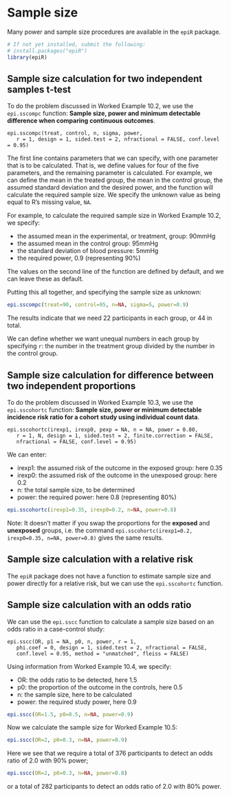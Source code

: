 # Sample size

Many power and sample size procedures are available in the `epiR` package.

```r
# If not yet installed, submit the following:
# install.packages("epiR")
library(epiR)
```

## Sample size calculation for two independent samples t-test
To do the problem discussed in Worked Example 10.2, we use the `epi.sscompc` function: **Sample size, power and minimum detectable difference when comparing continuous outcomes**.

```
epi.sscompc(treat, control, n, sigma, power, 
   r = 1, design = 1, sided.test = 2, nfractional = FALSE, conf.level = 0.95)
```

The first line contains parameters that we can specify, with one parameter that is to be calculated. That is, we define values for four of the five parameters, and the remaining parameter is calculated. For example, we can define the mean in the treated group, the mean in the control group, the assumed standard deviation and the desired power, and the function will calculate the required sample size. We specify the unknown value as being equal to R's missing value, `NA`.

For example, to calculate the required sample size in Worked Example 10.2, we specify:

- the assumed mean in the experimental, or treatment, group: 90mmHg
- the assumed mean in the control group: 95mmHg
- the standard deviation of blood pressure: 5mmHg
- the required power, 0.9 (representing 90%)

The values on the second line of the function are defined by default, and we can leave these as default.

Putting this all together, and specifying the sample size as unknown:

```r
epi.sscompc(treat=90, control=95, n=NA, sigma=5, power=0.9) 
```

The results indicate that we need 22 participants in each group, or 44 in total.

We can define whether we want unequal numbers in each group by specifying `r`: the number in the treatment group divided by the number in the control group.

## Sample size calculation for difference between two independent proportions

To do the problem discussed in Worked Example 10.3, we use the `epi.sscohortc` function: **Sample size, power or minimum detectable incidence risk ratio for a cohort study using individual count data**.

```
epi.sscohortc(irexp1, irexp0, pexp = NA, n = NA, power = 0.80, 
   r = 1, N, design = 1, sided.test = 2, finite.correction = FALSE, 
   nfractional = FALSE, conf.level = 0.95)
```

We can enter:

- irexp1: the assumed risk of the outcome in the exposed group: here 0.35
- irexp0: the assumed risk of the outcome in the unexposed group: here 0.2
- n: the total sample size, to be determined
- power: the required power: here 0.8 (representing 80%)

```r
epi.sscohortc(irexp1=0.35, irexp0=0.2, n=NA, power=0.8) 
```

Note: It doesn’t matter if you swap the proportions for the **exposed** and **unexposed** groups, i.e. the command `epi.sscohortc(irexp1=0.2, irexp0=0.35, n=NA, power=0.8) ` gives the same results.

## Sample size calculation with a relative risk

The `epiR` package does not have a function to estimate sample size and power directly for a relative risk, but we can use the `epi.sscohortc` function.

## Sample size calculation with an odds ratio

We can use the `epi.sscc` function to calculate a sample size based on an odds ratio in a case-control study: 

```
epi.sscc(OR, p1 = NA, p0, n, power, r = 1, 
   phi.coef = 0, design = 1, sided.test = 2, nfractional = FALSE, 
   conf.level = 0.95, method = "unmatched", fleiss = FALSE)
```

Using information from Worked Example 10.4, we specify:

- OR: the odds ratio to be detected, here 1.5
- p0: the proportion of the outcome in the controls, here 0.5
- n: the sample size, here to be calculated
- power: the required study power, here 0.9

```r
epi.sscc(OR=1.5, p0=0.5, n=NA, power=0.9)
```

Now we calculate the sample size for Worked Example 10.5:

```r
epi.sscc(OR=2, p0=0.3, n=NA, power=0.9)
```

Here we see that we require a total of 376 participants to detect an odds ratio of 2.0 with 90% power;

```r
epi.sscc(OR=2, p0=0.3, n=NA, power=0.8)
```

or a total of 282 participants to detect an odds ratio of 2.0 with 80% power.